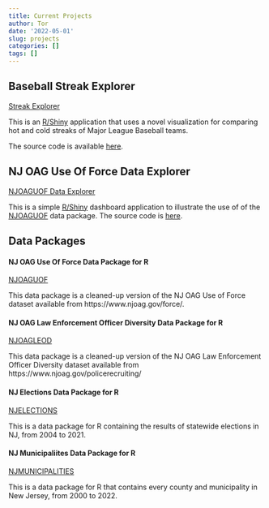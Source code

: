 ```yaml
---
title: Current Projects
author: Tor
date: '2022-05-01'
slug: projects
categories: []
tags: []
---
```

## Baseball Streak Explorer
[Streak Explorer](https://shiny.tor-gu.com/streak-explorer) 

This is an [R/Shiny](https://shiny.rstudio.com/) application that uses a novel visualization for comparing hot and cold streaks of Major League Baseball teams.

The source code is available [here](https://github.com/tor-gu/streakexplorer).

## NJ OAG Use Of Force Data Explorer
[NJOAGUOF Data Explorer](https://shiny.tor-gu.com/njoaguof/)

This is a simple [R/Shiny](https://shiny.rstudio.com/) dashboard application to illustrate the use of
of the [NJOAGUOF](https://github.com/tor-gu/njoaguof/blob/main/README.md) data package.  The source code is [here](https://github.com/tor-gu/njoaguofdash).

## Data Packages

#### NJ OAG Use Of Force Data Package for R
[NJOAGUOF](https://github.com/tor-gu/njoaguof/#readme)

This data package is a cleaned-up version of the NJ OAG Use of Force dataset available from https://www.njoag.gov/force/.

#### NJ OAG Law Enforcement Officer Diversity Data Package for R
[NJOAGLEOD](https://github.com/tor-gu/njoagleod#readme)

This data package is a cleaned-up version of the NJ OAG Law Enforcement Officer Diversity dataset available from https://www.njoag.gov/policerecruiting/

#### NJ Elections Data Package for R

[NJELECTIONS](https://github.com/tor-gu/njelections/#readme)

This is a data package for R containing the results of statewide elections in NJ, from 2004 to 2021.

#### NJ Municipaliites Data Package for R

[NJMUNICIPALITIES](https://github.com/tor-gu/njmunicipalities#readme)

This is a data package for R that contains every county and municipality in New Jersey, from 2000 to 2022.
